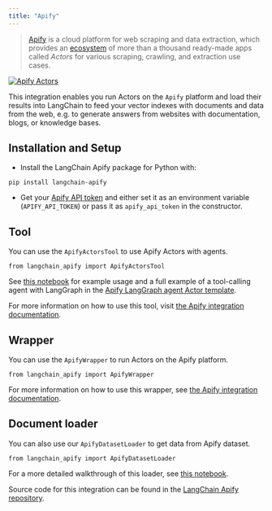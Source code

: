 ```yaml
---
title: "Apify"
---
```


> [Apify](https://apify.com) is a cloud platform for web scraping and data extraction, which provides an [ecosystem](https://apify.com/store) of more than a thousand ready-made apps called *Actors* for various scraping, crawling, and extraction use cases.

[![Apify Actors](/images/oss/integrations/providers/apify/assets/images/ApifyActors-03f3287d606f65300f7c3ba415af2d06.png)](https://apify.com/store)

This integration enables you run Actors on the `Apify` platform and load their results into LangChain to feed your vector indexes with documents and data from the web, e.g. to generate answers from websites with documentation, blogs, or knowledge bases.

## Installation and Setup

* Install the LangChain Apify package for Python with:

```
pip install langchain-apify
```

* Get your [Apify API token](https://console.apify.com/account/integrations) and either set it as an environment variable (`APIFY_API_TOKEN`) or pass it as `apify_api_token` in the constructor.

## Tool

You can use the `ApifyActorsTool` to use Apify Actors with agents.

```
from langchain_apify import ApifyActorsTool
```

See [this notebook](/oss/integrations/tools/apify_actors) for example usage and a full example of a tool-calling agent with LangGraph in the [Apify LangGraph agent Actor template](https://apify.com/templates/python-langgraph).

For more information on how to use this tool, visit [the Apify integration documentation](https://docs.apify.com/platform/integrations/langgraph).

## Wrapper

You can use the `ApifyWrapper` to run Actors on the Apify platform.

```
from langchain_apify import ApifyWrapper
```

For more information on how to use this wrapper, see [the Apify integration documentation](https://docs.apify.com/platform/integrations/langchain).

## Document loader

You can also use our `ApifyDatasetLoader` to get data from Apify dataset.

```
from langchain_apify import ApifyDatasetLoader
```

For a more detailed walkthrough of this loader, see [this notebook](/oss/integrations/document_loaders/apify_dataset).

Source code for this integration can be found in the [LangChain Apify repository](https://github.com/apify/langchain-apify).
